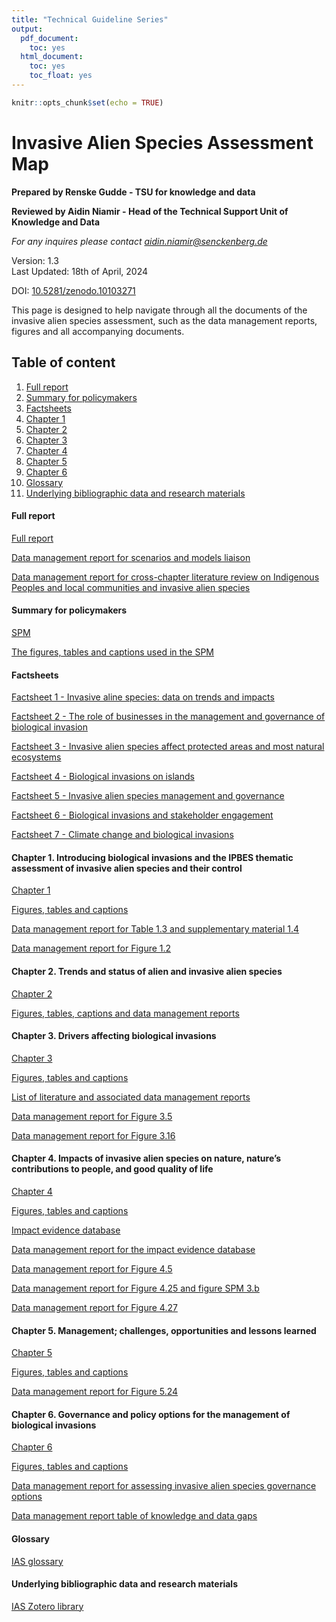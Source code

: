 ---
title: "Technical Guideline Series"
output:
  pdf_document:
    toc: yes
  html_document:
    toc: yes
    toc_float: yes
---

```{r setup, include=FALSE}
knitr::opts_chunk$set(echo = TRUE)
```

# Invasive Alien Species Assessment Map

**Prepared by Renske Gudde - TSU for knowledge and data** 
  
**Reviewed by Aidin Niamir - Head of the Technical Support
Unit of Knowledge and Data**

*For any inquires please contact
[aidin.niamir\@senckenberg.de](mailto:aidin.niamir@senckenberg.de)*

Version: 1.3   
Last Updated: 18th of April, 2024

DOI: [10.5281/zenodo.10103271](https://doi.org/10.5281/zenodo.10103271)

This page is designed to help navigate through all the documents of the invasive alien species assessment, such as the data management reports, figures and all accompanying documents.

## Table of content
1. [Full report](#FullReport)
2. [Summary for policymakers](#SPM)
3. [Factsheets](#Factsheets)
4. [Chapter 1](#Ch1)
5. [Chapter 2](#Ch2)
6. [Chapter 3](#Ch3)
7. [Chapter 4](#Ch4)
8. [Chapter 5](#Ch5)
9. [Chapter 6](#Ch6)
10. [Glossary](#Glossary)
11. [Underlying bibliographic data and research materials](#Library)

#### <a id="FullReport"></a>Full report
[Full report](https://doi.org/10.5281/zenodo.7430682)

[Data management report for scenarios and models liaison](https://doi.org/10.5281/zenodo.5706520)

[Data management report for cross-chapter literature review on Indigenous Peoples and local communities and invasive alien species](https://doi.org/10.5281/zenodo.5760266)

#### <a id="SPM"></a>Summary for policymakers
[SPM](https://doi.org/10.5281/zenodo.7430692)

[The figures, tables and captions used in the SPM](https://doi.org/10.5281/zenodo.8045527)

#### <a id="Factsheets"></a>Factsheets

[Factsheet 1 - Invasive aline species: data on trends and impacts](https://zenodo.org/doi/10.5281/zenodo.10057013)

[Factsheet 2 - The role of businesses in the management and governance of biological invasion](https://zenodo.org/doi/10.5281/zenodo.10057025)

[Factsheet 3 - Invasive alien species affect protected areas and most natural ecosystems](https://zenodo.org/doi/10.5281/zenodo.10057029)

[Factsheet 4 - Biological invasions on islands](https://zenodo.org/doi/10.5281/zenodo.10057031)

[Factsheet 5 - Invasive alien species management and governance](https://zenodo.org/doi/10.5281/zenodo.10057035)

[Factsheet 6 - Biological invasions and stakeholder engagement](https://zenodo.org/doi/10.5281/zenodo.10057037)

[Factsheet 7 - Climate change and biological invasions](https://zenodo.org/doi/10.5281/zenodo.10408375)

#### <a id="Ch1"></a>Chapter 1. Introducing biological invasions and the IPBES thematic assessment of invasive alien species and their control
[Chapter 1](https://doi.org/10.5281/zenodo.7430723)

[Figures, tables and captions](https://doi.org/10.5281/zenodo.8041593)

[Data management report for Table 1.3 and supplementary material 1.4](https://doi.org/10.5281/zenodo.5518254)

[Data management report for Figure 1.2](https://doi.org/10.5281/zenodo.7560099)

#### <a id="Ch2"></a>Chapter 2. Trends and status of alien and invasive alien species
[Chapter 2](https://doi.org/10.5281/zenodo.7430725)

[Figures, tables, captions and data management reports](https://doi.org/10.5281/zenodo.7615582)

#### <a id="Ch3"></a>Chapter 3. Drivers affecting biological invasions
[Chapter 3](https://doi.org/10.5281/zenodo.7430727)

[Figures, tables and captions](https://doi.org/10.5281/zenodo.8045887)

[List of literature and associated data management reports](https://doi.org/10.5281/zenodo.5529309)

[Data management report for Figure 3.5](http://doi.org/10.5281/zenodo.7861123)

[Data management report for Figure 3.16](http://doi.org/10.5281/zenodo.7861139)

#### <a id="Ch4"></a>Chapter 4. Impacts of invasive alien species on nature, nature's contributions to people, and good quality of life
[Chapter 4](https://doi.org/10.5281/zenodo.7430731)

[Figures, tables and captions](https://doi.org/10.5281/zenodo.8046326)

[Impact evidence database](https://doi.org/10.5281/zenodo.5706616)

[Data management report for the impact evidence database](https://doi.org/10.5281/zenodo.5766069)

[Data management report for Figure 4.5](https://doi.org/10.5281/zenodo.5762737)

[Data management report for Figure 4.25 and figure SPM 3.b](https://doi.org/10.5281/zenodo.7857828)

[Data management report for Figure 4.27](https://doi.org/10.5281/zenodo.8231570)

#### <a id="Ch5"></a>Chapter 5. Management; challenges, opportunities and lessons learned
[Chapter 5](https://doi.org/10.5281/zenodo.7430733)

[Figures, tables and captions](https://doi.org/10.5281/zenodo.8046424)

[Data management report for Figure 5.24](https://doi.org/10.5281/zenodo.7858651)


#### <a id="Ch6"></a>Chapter 6. Governance and policy options for the management of biological invasions
[Chapter 6](https://doi.org/10.5281/zenodo.7430747)

[Figures, tables and captions](https://doi.org/10.5281/zenodo.8046442)

[Data management report for assessing invasive alien species governance options](https://doi.org/10.5281/zenodo.5762739)

[Data management report table of knowledge and data gaps](https://doi.org/10.5281/zenodo.7840018)

#### <a id="Glossary"></a>Glossary
[IAS glossary](https://zenodo.org/doi/10.5281/zenodo.10990924)

#### <a id="Library"></a>Underlying bibliographic data and research materials
[IAS Zotero library](https://www.zotero.org/groups/2352922/ipbes_invasive_alien_species_assessment)